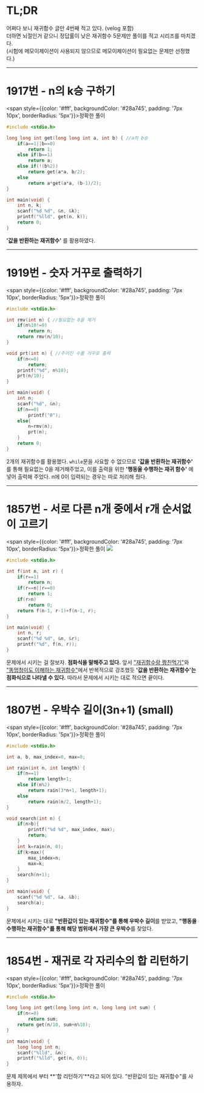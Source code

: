 
# TL;DR
어쩌다 보니 재귀함수 글만 4번째 적고 있다. (velog 포함)  
더하면 뇌절인거 같으니 정답률이 낮은 재귀함수 5문제만 풀이를 적고 시리즈를 마치겠다.  
(시험에 메모이제이션이 사용되지 않으므로 메모이제이션이 필요없는 문제만 선정했다.)

----

# 1917번 - n의 k승 구하기
<span style={{color: '#fff', backgroundColor: '#28a745', padding: '7px 10px', borderRadius: '5px'}}>정확한 풀이</span>
```c
#include <stdio.h>

long long int get(long long int a, int b) { //a의 b승
	if(a==1||b==0)
		return 1;
	else if(b==1)
		return a;
	else if(!(b%2))
		return get(a*a, b/2);
	else
		return a*get(a*a, (b-1)/2);
}

int main(void) {
	int n, k;
	scanf("%d %d", &n, &k);
	printf("%lld", get(n, k));
	return 0;
}
```
**'값을 반환하는 재귀함수'** 를 활용하였다.

---

# 1919번 - 숫자 거꾸로 출력하기
<span style={{color: '#fff', backgroundColor: '#28a745', padding: '7px 10px', borderRadius: '5px'}}>정확한 풀이</span>
```c
#include <stdio.h>

int rmv(int n) { //필요없는 0을 제거
	if(n%10!=0)
		return n;
	return rmv(n/10);
}

void prt(int n) { //주어진 수를 거꾸로 출력
	if(n<=0)
		return;
	printf("%d", n%10);
	prt(n/10);
}

int main(void) {
	int n;
	scanf("%d", &n);
	if(n==0)
	    printf("0");
	else{
	    n=rmv(n);
	    prt(n);
	}
	return 0;
}
```
2개의 재귀함수를 활용했다. `while`문을 사요할 수 없으므로 **'값을 반환하는 재귀함수'** 를 통해 필요없는 0을 제거해주었고, 이를 출력을 위한 **'행동울 수행하는 재귀 함수'** 에 넣어 출력해 주었다. n에 0이 입력되는 경우는 따로 처리해 줬다.

---

# 1857번 - 서로 다른 n개 중에서 r개 순서없이 고르기
<span style={{color: '#fff', backgroundColor: '#28a745', padding: '7px 10px', borderRadius: '5px'}}>정확한 풀이</span>
![](/images/description.png)
```c
#include <stdio.h>

int f(int n, int r) {
	if(r==1)
		return n;
	if(r==n||r==0)
		return 1;
	if(r>n)
		return 0;
	return f(n-1, r-1)+f(n-1, r);
}

int main(void) {
	int n, r;
	scanf("%d %d", &n, &r);
	printf("%d", f(n, r));
}
```
문제에서 시키는 걸 잘보자. **점화식을 말해주고 있다.** 앞서 ["재귀함수랑 짱친먹기"](/jaegui)와 ["똥멍청이도 이해하는 재귀함수"](/jaegui2)에서 반복적으로 강조했듯 **'값을 반환하는 재귀함수'는 점화식으로 나타낼 수 있다.** 따라서 문제에서 시키는 대로 적으면 끝이다.

---

# 1807번 - 우박수 길이(3n+1) (small)
<span style={{color: '#fff', backgroundColor: '#28a745', padding: '7px 10px', borderRadius: '5px'}}>정확한 풀이</span>
```c
#include <stdio.h>

int a, b, max_index=0, max=0;

int rain(int n, int length) {
	if(n==1)
		return length+1;
	else if(n%2)
		return rain(3*n+1, length+1);
	else
		return rain(n/2, length+1);
}

void search(int n) {
	if(n>b){
		printf("%d %d", max_index, max);
		return;
	}
	int k=rain(n, 0);
	if(k>max){
		max_index=n;
		max=k;
	}
	search(n+1);
}

int main(void) {
	scanf("%d %d", &a, &b);
	search(a);
}
```
문제에서 시키는 대로 **"반환값이 있는 재귀함수"를 통해 우박수 길이**를 받았고, **"행동을 수행하는 재귀함수"를 통해 해당 범위에서 가장 큰 우박수**를 찾았다.

---

# 1854번 - 재귀로 각 자리수의 합 리턴하기
<span style={{color: '#fff', backgroundColor: '#28a745', padding: '7px 10px', borderRadius: '5px'}}>정확한 풀이</span>
```c
#include <stdio.h>

long long int get(long long int n, long long int sum) {
	if(n<=0)
		return sum;
	return get(n/10, sum+n%10);
}

int main(void) {
	long long int n;
	scanf("%lld", &n);
	printf("%lld", get(n, 0));
}
```
문제 제목에서 부터 **'합 리턴하기'**라고 되어 있다. "반환값이 있는 재귀함수"를 사용하자.